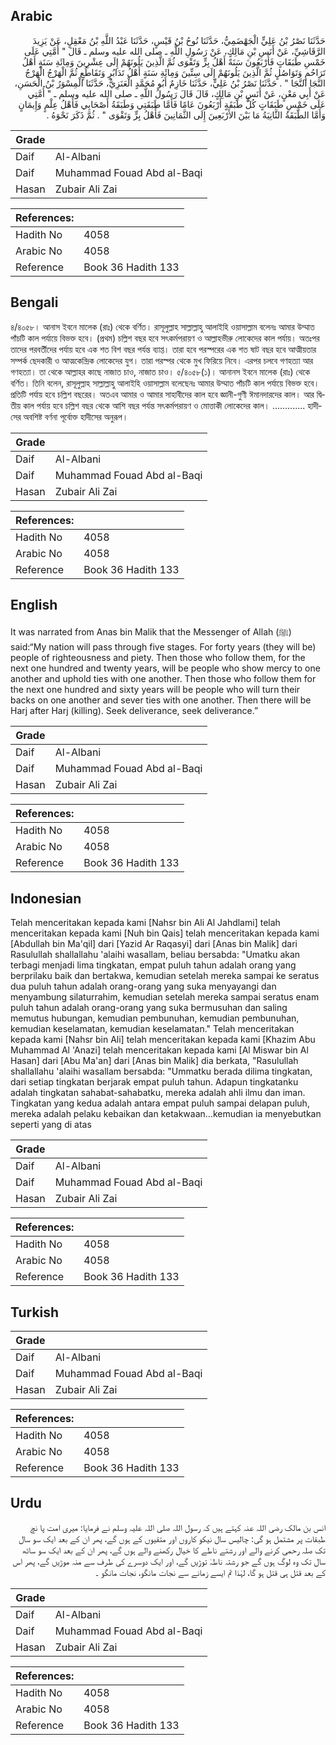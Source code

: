 ## Arabic


<div dir="rtl" lang="ar" style={{fontSize:'larger',backgroundColor:'#f8f9fa',padding:20}}>
حَدَّثَنَا نَصْرُ بْنُ عَلِيٍّ الْجَهْضَمِيُّ، حَدَّثَنَا نُوحُ بْنُ قَيْسٍ، حَدَّثَنَا عَبْدُ اللَّهِ بْنُ مَعْقِلٍ، عَنْ يَزِيدَ الرَّقَاشِيِّ، عَنْ أَنَسِ بْنِ مَالِكٍ، عَنْ رَسُولِ اللَّهِ ـ صلى الله عليه وسلم ـ قَالَ ‏"‏ أُمَّتِي عَلَى خَمْسِ طَبَقَاتٍ فَأَرْبَعُونَ سَنَةً أَهْلُ بِرٍّ وَتَقْوَى ثُمَّ الَّذِينَ يَلُونَهُمْ إِلَى عِشْرِينَ وَمِائَةِ سَنَةٍ أَهْلُ تَرَاحُمٍ وَتَوَاصُلٍ ثُمَّ الَّذِينَ يَلُونَهُمْ إِلَى سِتِّينَ وَمِائَةِ سَنَةٍ أَهْلُ تَدَابُرٍ وَتَقَاطُعٍ ثُمَّ الْهَرْجُ الْهَرْجُ النَّجَا النَّجَا ‏"‏ ‏.‏ حَدَّثَنَا نَصْرُ بْنُ عَلِيٍّ، حَدَّثَنَا خَازِمٌ أَبُو مُحَمَّدٍ الْعَنَزِيُّ، حَدَّثَنَا الْمِسْوَرُ بْنُ الْحَسَنِ، عَنْ أَبِي مَعْنٍ، عَنْ أَنَسِ بْنِ مَالِكٍ، قَالَ قَالَ رَسُولُ اللَّهِ ـ صلى الله عليه وسلم ـ ‏"‏ أُمَّتِي عَلَى خَمْسِ طَبَقَاتٍ كُلُّ طَبَقَةٍ أَرْبَعُونَ عَامًا فَأَمَّا طَبَقَتِي وَطَبَقَةُ أَصْحَابِي فَأَهْلُ عِلْمٍ وَإِيمَانٍ وَأَمَّا الطَّبَقَةُ الثَّانِيَةُ مَا بَيْنَ الأَرْبَعِينَ إِلَى الثَّمَانِينَ فَأَهْلُ بِرٍّ وَتَقْوَى ‏"‏ ‏.‏ ثُمَّ ذَكَرَ نَحْوَهُ ‏.‏
</div>
<div style={{backgroundColor:'#f8f9fa',padding:20, marginBottom: 10}}><table> <thead> <tr> <th>Grade</th> <th></th> </tr> </thead> <tbody> <tr><td>Daif</td><td>Al-Albani</td></tr><tr><td>Daif</td><td>Muhammad Fouad Abd al-Baqi</td></tr><tr><td>Hasan</td><td>Zubair Ali Zai</td></tr></tbody></table><table> <thead> <tr> <th>References:</th> <th></th> </tr> </thead> <tbody><tr><td>Hadith No</td><td>4058</td></tr><tr><td>Arabic No</td><td>4058</td></tr><tr><td>Reference</td><td>Book 36 Hadith 133</td></tr></tbody></table></div>

## Bengali


<div dir="ltr" lang="bn" style={{fontSize:'larger',backgroundColor:'#f8f9fa',padding:20}}>
৪/৪০৫৮। আনাস ইবনে মালেক (রাঃ) থেকে বর্ণিত। রাসূলুল্লাহ সাল্লাল্লাহু আলাইহি ওয়াসাল্লাম বলেনঃ আমার উম্মাত পাঁচটি কাল পর্যায়ে বিভক্ত হবে। (প্রথম) চল্লিশ বছর হবে সৎকর্মপরায়ণ ও আল্লাহভীরু লোকেদের কাল পর্যায়। অতঃপর তাদের পরবর্তীদের পর্যায় হবে এক শত বিশ বছর পর্যন্ত ব্যাপ্ত। তারা হবে পরস্পরের এক শত ষাট বছর হবে আত্মীয়তার সম্পর্ক ছেদকারী ও আত্মকেন্দ্রিক লোকেদের যুগ। তারা পরস্পর থেকে মুখ ফিরিয়ে নিবে। এরপর চলবে গণহত্যা আর গণহত্যা। তা থেকে আল্লাহর কাছে নাজাত চাও, নাজাত চাও। ৫/৪০৫৮(১)। আনানস ইবনে মালেক (রাঃ) থেকে বর্ণিত। তিনি বলেন, রাসূলুল্লাহ সাল্লাল্লাহু আলাইহি ওয়াসাল্লাম বলেছেনঃ আমার উম্মাত পাঁচটি কাল পর্যায়ে বিভক্ত হবে। প্রতিটি পর্যায় হবে চল্লিশ বছরের। অতএব আমার ও আমার সাহাবীদের কাল হবে জ্ঞানী-গুণী ঈমানদারদের কাল। আর দ্বিতীয় কাল পর্যায় হবে চল্লিশ বছর থেকে আশি বছর পর্যন্ত সৎকর্মপরায়ণ ও মোত্তাকী লোকেদের কাল। ............. হাদীসের অবশিষ্ট বর্ণনা পূর্বোক্ত হাদীসের অনুরূপ।
</div>
<div style={{backgroundColor:'#f8f9fa',padding:20, marginBottom: 10}}><table> <thead> <tr> <th>Grade</th> <th></th> </tr> </thead> <tbody> <tr><td>Daif</td><td>Al-Albani</td></tr><tr><td>Daif</td><td>Muhammad Fouad Abd al-Baqi</td></tr><tr><td>Hasan</td><td>Zubair Ali Zai</td></tr></tbody></table><table> <thead> <tr> <th>References:</th> <th></th> </tr> </thead> <tbody><tr><td>Hadith No</td><td>4058</td></tr><tr><td>Arabic No</td><td>4058</td></tr><tr><td>Reference</td><td>Book 36 Hadith 133</td></tr></tbody></table></div>

## English


<div dir="ltr" lang="en" style={{fontSize:'larger',backgroundColor:'#f8f9fa',padding:20}}>
It was narrated from Anas bin Malik that the Messenger of Allah (ﷺ) said:“My nation will pass through five stages. For forty years (they will be) people of righteousness and piety. Then those who follow them, for the next one hundred and twenty years, will be people who show mercy to one another and uphold ties with one another. Then those who follow them for the next one hundred and sixty years will be people who will turn their backs on one another and sever ties with one another. Then there will be Harj after Harj (killing). Seek deliverance, seek deliverance.”
</div>
<div style={{backgroundColor:'#f8f9fa',padding:20, marginBottom: 10}}><table> <thead> <tr> <th>Grade</th> <th></th> </tr> </thead> <tbody> <tr><td>Daif</td><td>Al-Albani</td></tr><tr><td>Daif</td><td>Muhammad Fouad Abd al-Baqi</td></tr><tr><td>Hasan</td><td>Zubair Ali Zai</td></tr></tbody></table><table> <thead> <tr> <th>References:</th> <th></th> </tr> </thead> <tbody><tr><td>Hadith No</td><td>4058</td></tr><tr><td>Arabic No</td><td>4058</td></tr><tr><td>Reference</td><td>Book 36 Hadith 133</td></tr></tbody></table></div>

## Indonesian


<div dir="ltr" lang="id" style={{fontSize:'larger',backgroundColor:'#f8f9fa',padding:20}}>
Telah menceritakan kepada kami [Nahsr bin Ali Al Jahdlami] telah menceritakan kepada kami [Nuh bin Qais] telah menceritakan kepada kami [Abdullah bin Ma'qil] dari [Yazid Ar Raqasyi] dari [Anas bin Malik] dari Rasulullah shallallahu 'alaihi wasallam, beliau bersabda: "Umatku akan terbagi menjadi lima tingkatan, empat puluh tahun adalah orang yang berprilaku baik dan bertakwa, kemudian setelah mereka sampai ke seratus dua puluh tahun adalah orang-orang yang suka menyayangi dan menyambung silaturrahim, kemudian setelah mereka sampai seratus enam puluh tahun adalah orang-orang yang suka bermusuhan dan saling memutus hubungan, kemudian pembunuhan, kemudian pembunuhan, kemudian keselamatan, kemudian keselamatan." Telah menceritakan kepada kami [Nahsr bin Ali] telah menceritakan kepada kami [Khazim Abu Muhammad Al 'Anazi] telah menceritakan kepada kami [Al Miswar bin Al Hasan] dari [Abu Ma'an] dari [Anas bin Malik] dia berkata, "Rasulullah shallallahu 'alaihi wasallam bersabda: "Ummatku berada dilima tingkatan, dari setiap tingkatan berjarak empat puluh tahun. Adapun tingkatanku adalah tingkatan sahabat-sahabatku, mereka adalah ahli ilmu dan iman. Tingkatan yang kedua adalah antara empat puluh sampai delapan puluh, mereka adalah pelaku kebaikan dan ketakwaan…kemudian ia menyebutkan seperti yang di atas
</div>
<div style={{backgroundColor:'#f8f9fa',padding:20, marginBottom: 10}}><table> <thead> <tr> <th>Grade</th> <th></th> </tr> </thead> <tbody> <tr><td>Daif</td><td>Al-Albani</td></tr><tr><td>Daif</td><td>Muhammad Fouad Abd al-Baqi</td></tr><tr><td>Hasan</td><td>Zubair Ali Zai</td></tr></tbody></table><table> <thead> <tr> <th>References:</th> <th></th> </tr> </thead> <tbody><tr><td>Hadith No</td><td>4058</td></tr><tr><td>Arabic No</td><td>4058</td></tr><tr><td>Reference</td><td>Book 36 Hadith 133</td></tr></tbody></table></div>

## Turkish


<div dir="ltr" lang="tr" style={{fontSize:'larger',backgroundColor:'#f8f9fa',padding:20}}>

</div>
<div style={{backgroundColor:'#f8f9fa',padding:20, marginBottom: 10}}><table> <thead> <tr> <th>Grade</th> <th></th> </tr> </thead> <tbody> <tr><td>Daif</td><td>Al-Albani</td></tr><tr><td>Daif</td><td>Muhammad Fouad Abd al-Baqi</td></tr><tr><td>Hasan</td><td>Zubair Ali Zai</td></tr></tbody></table><table> <thead> <tr> <th>References:</th> <th></th> </tr> </thead> <tbody><tr><td>Hadith No</td><td>4058</td></tr><tr><td>Arabic No</td><td>4058</td></tr><tr><td>Reference</td><td>Book 36 Hadith 133</td></tr></tbody></table></div>

## Urdu


<div dir="rtl" lang="ur" style={{fontSize:'larger',backgroundColor:'#f8f9fa',padding:20}}>
انس بن مالک رضی اللہ عنہ کہتے ہیں کہ رسول اللہ صلی اللہ علیہ وسلم نے فرمایا: میری امت پا نچ طبقات پر مشتمل ہو گی: چالیس سال نیکو کاروں اور متقیوں کے ہوں گے، پھر ان کے بعد ایک سو سال تک صلہ رحمی کرنے والے اور رشتے ناطے کا خیال رکھنے والے ہوں گے، پھر ان کے بعد ایک سو ساٹھ سال تک وہ لوگ ہوں گے جو رشتہ ناطہٰ توڑیں گے، اور ایک دوسرے کی طرف سے منہ موڑیں گے، پھر اس کے بعد قتل ہی قتل ہو گا، لہٰذا تم ایسے زمانے سے نجات مانگو، نجات مانگو ۔
</div>
<div style={{backgroundColor:'#f8f9fa',padding:20, marginBottom: 10}}><table> <thead> <tr> <th>Grade</th> <th></th> </tr> </thead> <tbody> <tr><td>Daif</td><td>Al-Albani</td></tr><tr><td>Daif</td><td>Muhammad Fouad Abd al-Baqi</td></tr><tr><td>Hasan</td><td>Zubair Ali Zai</td></tr></tbody></table><table> <thead> <tr> <th>References:</th> <th></th> </tr> </thead> <tbody><tr><td>Hadith No</td><td>4058</td></tr><tr><td>Arabic No</td><td>4058</td></tr><tr><td>Reference</td><td>Book 36 Hadith 133</td></tr></tbody></table></div>